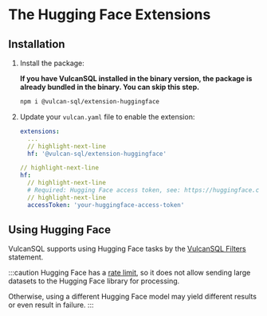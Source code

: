 # The Hugging Face Extensions

## Installation

1. Install the package:

   **If you have VulcanSQL installed in the binary version, the package is already bundled in the binary. You can skip this step.**

   ```bash
   npm i @vulcan-sql/extension-huggingface
   ```

2. Update your `vulcan.yaml` file to enable the extension:

   ```yaml
   extensions:
     ...
     // highlight-next-line
     hf: '@vulcan-sql/extension-huggingface'

   // highlight-next-line
   hf:
     // highlight-next-line
     # Required: Hugging Face access token, see: https://huggingface.co/docs/hub/security-tokens
     // highlight-next-line
     accessToken: 'your-huggingface-access-token'
   ```

## Using Hugging Face

VulcanSQL supports using Hugging Face tasks by the [VulcanSQL Filters](../../develop/advanced#filters) statement.

:::caution
Hugging Face has a [rate limit](https://huggingface.co/docs/api-inference/faq#rate-limits), so it does not allow sending large datasets to the Hugging Face library for processing.

Otherwise, using a different Hugging Face model may yield different results or even result in failure.
:::